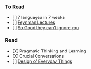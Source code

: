 === To Read ===
* [ ] 7 languages in 7 weeks
* [ ] [[http://www.feynmanlectures.caltech.edu/I_toc.html|Feynman Lectures]]
* [ ] [[So Good they can't ignore you]]

=== Read ===
* [X] Pragmatic Thinking and Learning
* [X] Crucial Conversations
* [ ] [[Design of Everyday Things]]
